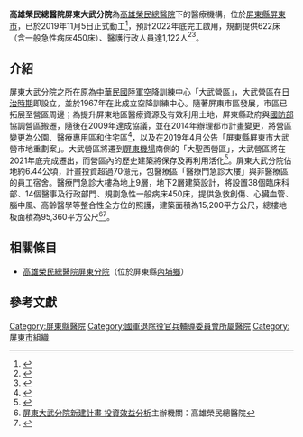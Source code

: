 {{coord|22.662764|N|120.475002|E|scale:10000|display=title}}
{{屏東縣未來建設}}
{{Hospital Clinic Information
| name                          = 高雄榮民總醫院屏東大武分院
| else_name                     = 
| logo                          = 
| full_name                     = 
| abbreviated_name              = 
| open_date                     = 
| closing_date                  = 
| area                          = 1
| location                      = {{ROC-TW}}屏東
| zip_code                      = 
| telephone_no                  = 
| Division_of_medical_liability = 
| sickbed                       = 622床
| special_medical               = 
| key_people                    = 
| manager                       = 
| num_employees                 =
| homepage                      = 
| footnotes                     = 
| image                         = 
| width                         = 
}}
'''高雄榮民總醫院屏東大武分院'''為[[高雄榮民總醫院|高雄榮民總醫院]]下的醫療機構，位於[[屏東縣|屏東縣]][[屏東市|屏東市]]，已於2019年11月5日正式動工<ref>{{cite news|author=|title=屏東唯一醫學中心 高榮屏東大武分院今動土|url=https://tw.news.yahoo.com/%E5%B1%8F%E6%9D%B1%E5%94%AF-%E9%86%AB%E5%AD%B8%E4%B8%AD%E5%BF%83-%E9%AB%98%E6%A6%AE%E5%B1%8F%E6%9D%B1%E5%A4%A7%E6%AD%A6%E5%88%86%E9%99%A2%E4%BB%8A%E5%8B%95%E5%9C%9F-111711297.html|language=zh-hant|accessdate=2019年11月5日|date=2019年11月5日|archive-date=2019年11月5日|newspaper=中國廣播公司|archive-url=https://tw.news.yahoo.com/%E5%B1%8F%E6%9D%B1%E5%94%AF-%E9%86%AB%E5%AD%B8%E4%B8%AD%E5%BF%83-%E9%AB%98%E6%A6%AE%E5%B1%8F%E6%9D%B1%E5%A4%A7%E6%AD%A6%E5%88%86%E9%99%A2%E4%BB%8A%E5%8B%95%E5%9C%9F-111711297.html|dead-url=no}}</ref>，預計2022年底完工啟用，規劃提供622床（含一般急性病床450床）、醫護行政人員達1,122人<ref>{{cite news|author=羅欣貞|title=公園裡設急重症醫院 高雄榮民總醫院屏東分院明動土|url=https://news.ltn.com.tw/news/life/breakingnews/2966761|language=zh-hant|accessdate=2019-11-04|newspaper=《[[自由時報|自由時報]]》|date=2020-09-03|archive-date=2019-11-05|archive-url=https://web.archive.org/web/20191105105252/https://news.ltn.com.tw/news/life/breakingnews/2966761|dead-url=no}}</ref><ref>{{cite news|author=郭芷瑄|title=蘇貞昌視察高榮屏東大武分院工地 要求增加停車位|url=https://www.cna.com.tw/news/aipl/202005300129.aspx|language=zh-hant|accessdate=2020-05-30|newspaper=《[[中央社|中央社]]》|date=2020-09-03|archive-date=2020-06-07|archive-url=https://web.archive.org/web/20200607231321/https://www.cna.com.tw/news/aipl/202005300129.aspx|dead-url=no}}</ref>。

== 介紹 ==
屏東大武分院之所在原為[[中華民國陸軍|中華民國陸軍]]空降訓練中心「大武營區」，大武營區在[[台灣日治時期|日治時期]]即設立，並於1967年在此成立空降訓練中心。隨著屏東市區發展，市區已拓展至營區周邊；為提升屏東地區醫療資源及有效利用土地，屏東縣政府與[[中華民國國防部|國防部]]協調營區搬遷，隨後在2009年達成協議，並在2014年辦理都市計畫變更，將營區變更為公園、醫療專用區和住宅區<ref>{{Cite web|title=屏東縣大武營遷建獲審議通過 將釋出12.5公頃大型都市開放綠地|url=https://www.cna.com.tw/postwrite/Detail/162071.aspx|date=2014-12-15|publisher=中央通訊社}}</ref>，以及在2019年4月公告「屏東縣屏東市大武營市地重劃案」。大武營區將遷到[[屏東機場|屏東機場]]南側的「大聖西營區」，大武營區將在2021年底完成遷出，而營區內的歷史建築將保存及再利用活化<ref>{{Cite web|title=大武營市地重劃 高榮分院興建中|url=https://news.ltn.com.tw/news/life/paper/1437694|date=2021-03-18|publisher=自由時報}}</ref>。屏東大武分院佔地約6.44公頃，計畫投資超過70億元，包醫療區「醫療門急診大樓」與非醫療區的員工宿舍。醫療門急診大樓為地上9層，地下2層建築設計，將設置38個臨床科部、14個醫事及行政部門、規劃急性一般病床450床，提供急救創傷、心臟血管、腦中風、高齡醫學等整合性全方位的照護，建築面積為15,200平方公尺，總樓地板面積為95,360平方公尺<ref>[http://wwwfs.vghks.gov.tw/001/VghksUploadFiles/331/relfile/10483/72067/%E5%B1%8F%E6%9D%B1%E5%A4%A7%E6%AD%A6%E5%88%86%E9%99%A2%E6%96%B0%E5%BB%BA%E8%A8%88%E7%95%AB%E6%95%88%E7%9B%8A%E5%88%86%E6%9E%90.pdf 屏東大武分院新建計畫 投資效益分析]主辦機關：高雄榮民總醫院</ref><ref>{{cite news |author= |title=高雄榮民總醫院屏東大武分院新建工程 滿足偏鄉急重症就醫 醫療零等待 |url=https://www.stantec.com/zh_tw/taiwan-projects/kvgh-pintung-dawu-hospital |language=zh-hant |accessdate=2021年1月26日 |date=2021年1月26日 |archive-date=2021年1月26日 |archive-url=https://www.stantec.com/zh_tw/taiwan-projects/kvgh-pintung-dawu-hospital |dead-url=no }}</ref>。

== 相關條目 ==
* [[高雄榮民總醫院屏東分院|高雄榮民總醫院屏東分院]]（位於屏東縣[[內埔鄉|內埔鄉]]）

== 參考文獻 ==
{{Reflist|3}}

{{榮民總醫院}}
[[Category:屏東縣醫院|Category:屏東縣醫院]]
[[Category:國軍退除役官兵輔導委員會所屬醫院|Category:國軍退除役官兵輔導委員會所屬醫院]]
[[Category:屏東市組織|Category:屏東市組織]]